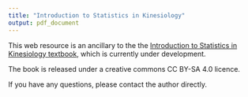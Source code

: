 ```yaml
---
title: "Introduction to Statistics in Kinesiology"
output: pdf_document
---
```


This web resource is an ancillary to the the [Introduction to Statistics in Kinesiology textbook](https://drfurtado.github.io/isk/), which is currently under development.  

The book is released under a creative commons CC BY-SA 4.0 licence. 

If you have any questions, please contact the author directly.